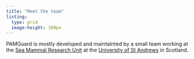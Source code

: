 ```yaml
---
title: "Meet the team"
listing: 
  type: grid
  image-height: 300px
---
```


PAMGuard is mostly developed and maintainted by a small team working 
at the [Sea Mammal Research Unit](https://www.smru.st-andrews.ac.uk/index.html)
at the [University of St Andrews](https://www.st-andrews.ac.uk/) in Scotland.
